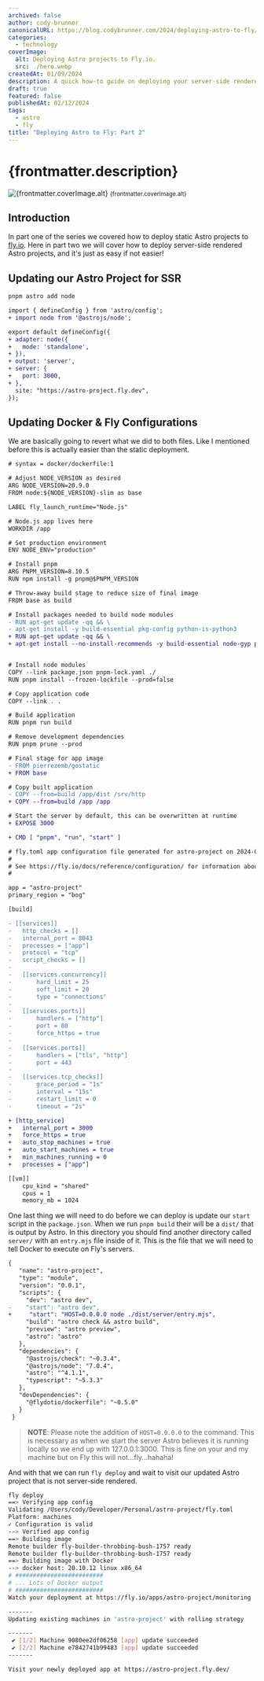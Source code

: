 ```yaml
---
archived: false
author: cody-brunner
canonicalURL: https://blog.codybrunner.com/2024/deploying-astro-to-fly/part-2
categories:
  - technology
coverImage:
  alt: Deploying Astro projects to Fly.io.
  src: ./hero.webp
createdAt: 01/09/2024
description: A quick how-to guide on deploying your server-side rendered Astro projects to Fly.io.
draft: true
featured: false
publishedAt: 02/12/2024
tags:
  - astro
  - fly
title: "Deploying Astro to Fly: Part 2"
---
```



# {frontmatter.description}

<div class='flex flex-col items-center gap-2'>
	<Image
		alt={frontmatter.coverImage.alt}
		class='object-cover'
		fetchpriority='high'
		height={400}
		quality={100}
		src={heroImage}
		width={800}
	/>
	<small>{frontmatter.coverImage.alt}</small>
</div>

## Introduction

In part one of the series we covered how to deploy static Astro projects to [fly.io](https://fly.io). Here in part two we will cover how to deploy server-side rendered Astro projects, and it's just as easy if not easier!

## Updating our Astro Project for SSR

```bash
pnpm astro add node
```

```diff title="astro.config.mjs"
import { defineConfig } from 'astro/config';
+ import node from '@astrojs/node';

export default defineConfig({
+ adapter: node({
+   mode: 'standalone',
+ }),
+ output: 'server',
+ server: {
+   port: 3000,
+ },
  site: "https://astro-project.fly.dev",
});
```

## Updating Docker & Fly Configurations

We are basically going to revert what we did to both files. Like I mentioned before this is actually easier than the static deployment.

```diff title="Dockerfile"
# syntax = docker/dockerfile:1

# Adjust NODE_VERSION as desired
ARG NODE_VERSION=20.9.0
FROM node:${NODE_VERSION}-slim as base

LABEL fly_launch_runtime="Node.js"

# Node.js app lives here
WORKDIR /app

# Set production environment
ENV NODE_ENV="production"

# Install pnpm
ARG PNPM_VERSION=8.10.5
RUN npm install -g pnpm@$PNPM_VERSION

# Throw-away build stage to reduce size of final image
FROM base as build

# Install packages needed to build node modules
- RUN apt-get update -qq && \
- apt-get install -y build-essential pkg-config python-is-python3
+ RUN apt-get update -qq && \
+ apt-get install --no-install-recommends -y build-essential node-gyp pkg-config python-is-python3


# Install node modules
COPY --link package.json pnpm-lock.yaml ./
RUN pnpm install --frozen-lockfile --prod=false

# Copy application code
COPY --link . .

# Build application
RUN pnpm run build

# Remove development dependencies
RUN pnpm prune --prod

# Final stage for app image
- FROM pierrezemb/gostatic
+ FROM base

# Copy built application
- COPY --from=build /app/dist /srv/http
+ COPY --from=build /app /app

# Start the server by default, this can be overwritten at runtime
+ EXPOSE 3000

+ CMD [ "pnpm", "run", "start" ]
```

```diff title="fly.toml"
# fly.toml app configuration file generated for astro-project on 2024-01-07T13:23:32-05:00
#
# See https://fly.io/docs/reference/configuration/ for information about how to use this file.
#

app = "astro-project"
primary_region = "bog"

[build]

- [[services]]
-	http_checks = []
-	internal_port = 8043
-	processes = ["app"]
-	protocol = "tcp"
-	script_checks = []
-
-	[[services.concurrency]]
-		hard_limit = 25
-		soft_limit = 20
-		type = "connections"
-
-	[[services.ports]]
-		handlers = ["http"]
-		port = 80
-		force_https = true
-
-	[[services.ports]]
-		handlers = ["tls", "http"]
-		port = 443
-
-	[[services.tcp_checks]]
-		grace_period = "1s"
-		interval = "15s"
-		restart_limit = 0
-		timeout = "2s"

+ [http_service]
+	internal_port = 3000
+	force_https = true
+	auto_stop_machines = true
+	auto_start_machines = true
+	min_machines_running = 0
+	processes = ["app"]

[[vm]]
	cpu_kind = "shared"
	cpus = 1
	memory_mb = 1024
```

One last thing we will need to do before we can deploy is update our `start` script in the `package.json`. When we run `pnpm build` their will be a `dist/` that is output by Astro. In this directory you should find another directory called `server/` with an `entry.mjs` file inside of it. This is the file that we will need to tell Docker to execute on Fly's servers.

```diff title="package.json"
{
   "name": "astro-project",
   "type": "module",
   "version": "0.0.1",
   "scripts": {
     "dev": "astro dev",
-    "start": "astro dev",
+     "start": "HOST=0.0.0.0 node ./dist/server/entry.mjs",
     "build": "astro check && astro build",
     "preview": "astro preview",
     "astro": "astro"
   },
   "dependencies": {
     "@astrojs/check": "~0.3.4",
     "@astrojs/node": "7.0.4",
     "astro": "^4.1.1",
     "typescript": "~5.3.3"
   },
   "devDependencies": {
     "@flydotio/dockerfile": "~0.5.0"
   }
 }
```

> **NOTE**: Please note the addition of `HOST=0.0.0.0` to the command. This is necessary as when we start the server Astro believes it is running locally so we end up with 127.0.0.1:3000. This is fine on your and my machine but on Fly this will not...fly...hahaha!

And with that we can run `fly deploy` and wait to visit our updated Astro project that is not server-side rendered.

```bash
fly deploy
==> Verifying app config
Validating /Users/cody/Developer/Personal/astro-project/fly.toml
Platform: machines
✓ Configuration is valid
--> Verified app config
==> Building image
Remote builder fly-builder-throbbing-bush-1757 ready
Remote builder fly-builder-throbbing-bush-1757 ready
==> Building image with Docker
--> docker host: 20.10.12 linux x86_64
# #########################
# ... Lots of Docker output
# #########################
Watch your deployment at https://fly.io/apps/astro-project/monitoring

-------
Updating existing machines in 'astro-project' with rolling strategy

-------
 ✔ [1/2] Machine 9080ee2df06258 [app] update succeeded
 ✔ [2/2] Machine e7842741b99483 [app] update succeeded
-------

Visit your newly deployed app at https://astro-project.fly.dev/
```

<Signature />

